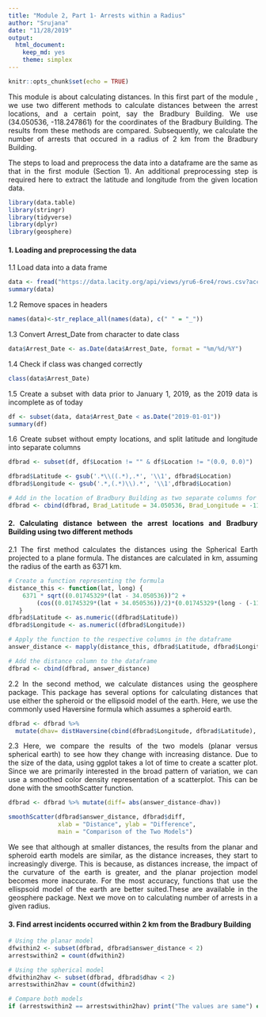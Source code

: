 ---
title: "Module 2, Part 1- Arrests within a Radius"
author: "Srujana"
date: "11/28/2019"
output: 
  html_document: 
    keep_md: yes
    theme: simplex
---
<style>
body {
text-align: justify}
</style>

```{r setup, include=TRUE}
knitr::opts_chunk$set(echo = TRUE)
```

This module is about calculating distances. In this first part of the module , we use two different methods to calculate distances between the arrest locations, and a certain point, say the Bradbury Building. We use (34.050536, -118.247861) for the coordinates of the Bradbury Building. The results from these methods are compared. Subsequently, we calculate the number of arrests that occured in a radius of 2 km from the Bradbury Building.

The steps to load and preprocess the data into a dataframe are the same as that in the first module (Section 1). An additional preprocessing step is required here to extract the latitude and longitude from the given location data. 


```{r warning=FALSE, message=FALSE}
library(data.table)
library(stringr)
library(tidyverse)
library(dplyr)
library(geosphere)
```


#### 1. Loading and preprocessing the data

1.1 Load data into a data frame


```{r results='hide'}
data <- fread("https://data.lacity.org/api/views/yru6-6re4/rows.csv?accessType=DOWNLOAD")
summary(data)
```

1.2 Remove spaces in headers


```{r}
names(data)<-str_replace_all(names(data), c(" " = "_")) 
```

1.3 Convert Arrest_Date from character to date class


```{r}
data$Arrest_Date <- as.Date(data$Arrest_Date, format = "%m/%d/%Y") 
```

1.4 Check if class was changed correctly


```{r}
class(data$Arrest_Date) 
```

1.5 Create a subset with data prior to January 1, 2019, as the 2019 data is incomplete as of today


```{r results='hide'}
df <- subset(data, data$Arrest_Date < as.Date("2019-01-01")) 
summary(df)
```

1.6 Create subset without empty locations, and split latitude and longitude into separate columns


```{r}
dfbrad <- subset(df, df$Location != "" & df$Location != "(0.0, 0.0)") 

dfbrad$Latitude <- gsub('.*\\((.*),.*', '\\1', dfbrad$Location)
dfbrad$Longitude <- gsub('.*,(.*)\\).*', '\\1',dfbrad$Location)

# Add in the location of Bradbury Building as two separate columns for latitude and longitude
dfbrad <- cbind(dfbrad, Brad_Latitude = 34.050536, Brad_Longitude = -118.247861)
```


#### 2. Calculating distance between the arrest locations and Bradbury Building using two different methods

2.1 The first method calculates the distances using the Spherical Earth projected to a plane formula. The distances are calculated in km, assuming the radius of the earth as 6371 km.


```{r}
# Create a function representing the formula
distance_this <- function(lat, long) {
    6371 * sqrt((0.01745329*(lat - 34.050536))^2 + 
        (cos((0.01745329*(lat + 34.050536))/2)*(0.01745329*(long - (-118.247861)))^2))
   }
dfbrad$Latitude <- as.numeric((dfbrad$Latitude))
dfbrad$Longitude <- as.numeric((dfbrad$Longitude))

# Apply the function to the respective columns in the dataframe
answer_distance <- mapply(distance_this, dfbrad$Latitude, dfbrad$Longitude)

# Add the distance column to the dataframe
dfbrad <- cbind(dfbrad, answer_distance)
```


2.2 In the second method, we calculate distances using the geosphere package. This package has several options for calculating distances that use either the spheroid or the ellipsoid model of the earth. Here, we use the commonly used Haversine formula which assumes a spheroid earth.


```{r}
dfbrad <- dfbrad %>% 
  mutate(dhav= distHaversine(cbind(dfbrad$Longitude, dfbrad$Latitude), cbind(dfbrad$Brad_Longitude, dfbrad$Brad_Latitude), r= 6371))
```


2.3 Here, we compare the results of the two models (planar versus spherical earth) to see how they change with increasing distance. Due to the size of the data, using ggplot takes a lot of time to create a scatter plot. Since we are primarily interested in the broad pattern of variation, we can use a smoothed color density representation of a scatterplot. This can be done with the smoothScatter function.


```{r}
dfbrad <- dfbrad %>% mutate(diff= abs(answer_distance-dhav))

smoothScatter(dfbrad$answer_distance, dfbrad$diff,
              xlab = "Distance", ylab = "Difference", 
              main = "Comparison of the Two Models") 
```


We see that although at smaller distances, the results from the planar and spheroid earth models are similar, as the distance increases, they start to increasingly diverge. This is because, as distances increase, the impact of the curvature of the earth is greater, and the planar projection model becomes more inaccurate. For the most accuracy, functions that use the ellispsoid model of the earth are better suited.These are available in the geosphere package. Next we move on to calculating number of arrests in a given radius.


#### 3. Find arrest incidents occurred within 2 km from the Bradbury Building


```{r}
# Using the planar model
dfwithin2 <- subset(dfbrad, dfbrad$answer_distance < 2)
arrestswithin2 = count(dfwithin2)

# Using the spherical model
dfwithin2hav <- subset(dfbrad, dfbrad$dhav < 2)
arrestswithin2hav = count(dfwithin2)

# Compare both models
if (arrestswithin2 == arrestswithin2hav) print("The values are same") else print(abs(arrestswithin2-arrestswithin2hav))
```






